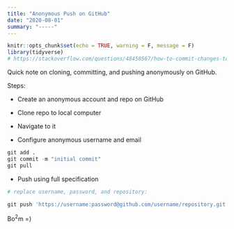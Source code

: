 ```yaml
---
title: "Anonymous Push on GitHub"
date: "2020-08-01"
summary: "-----"
---
```


```r
knitr::opts_chunk$set(echo = TRUE, warning = F, message = F)
library(tidyverse)
# https://stackoverflow.com/questions/48458567/how-to-commit-changes-to-git-repository-anonymously
```

Quick note on cloning, committing, and pushing anonymously on GitHub. 

Steps:

* Create an anonymous account and repo on GitHub

* Clone repo to local computer

* Navigate to it

* Configure anonymous username and email

```r

git add .
git commit -m "initial commit"
git pull

```

* Push using full specification

```r

# replace username, password, and repository:

git push 'https://username:password@github.com/username/repository.git'


```


Bo$^2$m =)